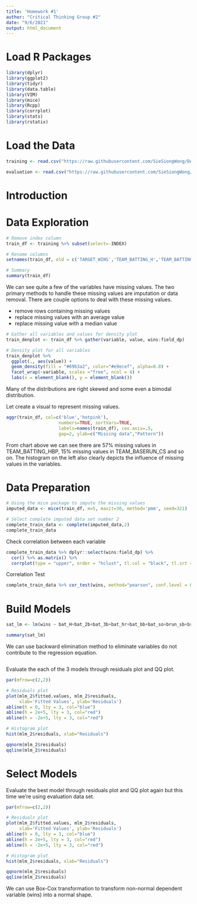 ---
title: 'Homework #1'
author: "Critical Thinking Group #2"
date: "9/6/2021"
output: html_document
---

# Load R Packages

```{r}

library(dplyr)
library(ggplot2)
library(tidyr)
library(data.table)
library(VIM)
library(mice)
library(Rcpp)
library(corrplot)
library(stats)
library(rstatix)
```

# Load the Data

```{r}

training <- read.csv("https://raw.githubusercontent.com/SieSiongWong/DATA-621/main/HW1/moneyball-training-data.csv", header=TRUE, sep=",")

evaluation <- read.csv("https://raw.githubusercontent.com/SieSiongWong/DATA-621/main/HW1/moneyball-evaluation-data.csv", header=TRUE, sep=",")

```

# Introduction



# Data Exploration

```{r}

# Remove index column
train_df <- training %>% subset(select=-INDEX)

# Rename columns
setnames(train_df, old = c('TARGET_WINS','TEAM_BATTING_H','TEAM_BATTING_2B','TEAM_BATTING_3B','TEAM_BATTING_HR','TEAM_BATTING_BB','TEAM_BATTING_SO','TEAM_BASERUN_SB','TEAM_BASERUN_CS','TEAM_BATTING_HBP','TEAM_PITCHING_H','TEAM_PITCHING_HR','TEAM_PITCHING_BB','TEAM_PITCHING_SO','TEAM_FIELDING_E','TEAM_FIELDING_DP'), new = c('wins','bat_H','bat_2b','bat_3b','bat_hr','bat_bb','bat_so','brun_sb','brun_cs','bat_hbp','pitch_h','pitch_hr','picth_bb','pitch_so','field_e','field_dp'))

# Summary
summary(train_df)

```

We can see quite a few of the variables have missing values. The two primary methods to handle these missing values are imputation or data removal.  There are couple options to deal with these missing values.

- remove rows containing missing values
- replace missing values with an average value
- replace missing value with a median value

```{r}

# Gather all variables and values for density plot 
train_denplot <- train_df %>% gather(variable, value, wins:field_dp) 

# Density plot for all variables
train_denplot %>%
  ggplot(., aes(value)) + 
  geom_density(fill = "#69b3a2", color="#e9ecef", alpha=0.8) + 
  facet_wrap(~variable, scales ="free", ncol = 4) +
  labs(x = element_blank(), y = element_blank())

```
Many of the distributions are right skewed and some even a bimodal distribution.

Let create a visual to represent missing values.

```{r}

aggr(train_df, col=c('blue','hotpink'),
                    numbers=TRUE, sortVars=TRUE,
                    labels=names(train_df), cex.axis=.5,
                    gap=2, ylab=c("Missing data","Pattern"))

```

From chart above we can see there are 57% missing values in TEAM_BATTING_HBP, 15% missing values in TEAM_BASERUN_CS and so on. The histogram on the left also clearly depicts the influence of missing values in the variables.


# Data Preparation

```{r}

# Using the mice package to impute the missing values
imputed_data <- mice(train_df, m=5, maxit=30, method='pmm', seed=321)

```

```{r}

# Select complete imputed data set number 2
complete_train_data <- complete(imputed_data,2)
complete_train_data

```

Check correlation between each variable

```{r}

complete_train_data %>% dplyr::select(wins:field_dp) %>% 
  cor() %>% as.matrix() %>% 
  corrplot(type = "upper", order = "hclust", tl.col = "black", tl.srt = 45)


```
Correlation Test

```{r}

complete_train_data %>% cor_test(wins, method="pearson", conf.level = 0.95)

```

# Build Models


```{r}

sat_lm <- lm(wins ~ bat_H+bat_2b+bat_3b+bat_hr+bat_bb+bat_so+brun_sb+brun_cs+bat_hbp+pitch_h+pitch_hr+picth_bb+pitch_so+field_e+field_dp, data = complete_train_data)

summary(sat_lm)


```

We can use backward elimination method to eliminate variables do not contribute to the regression equation.

```{r}




```


Evaluate the each of the 3 models through residuals plot and QQ plot.

```{r}

par(mfrow=c(2,2))

# Residuals plot
plot(mlm_2$fitted.values, mlm_2$residuals, 
     xlab='Fitted Values', ylab='Residuals')
abline(h = 0, lty = 3, col="blue")
abline(h = 2e+5, lty = 3, col="red")
abline(h = -2e+5, lty = 3, col="red")

# Histogram plot
hist(mlm_2$residuals, xlab="Residuals")

qqnorm(mlm_2$residuals)
qqline(mlm_2$residuals)

```


# Select Models


Evaluate the best model through residuals plot and QQ plot again but this time we're using evaluation data set. 

```{r}

par(mfrow=c(2,2))

# Residuals plot
plot(mlm_2$fitted.values, mlm_2$residuals, 
     xlab='Fitted Values', ylab='Residuals')
abline(h = 0, lty = 3, col="blue")
abline(h = 2e+5, lty = 3, col="red")
abline(h = -2e+5, lty = 3, col="red")

# Histogram plot
hist(mlm_2$residuals, xlab="Residuals")

qqnorm(mlm_2$residuals)
qqline(mlm_2$residuals)

```

We can use Box-Cox transformation to transform non-normal dependent variable (wins) into a normal shape.

```{r}



```
